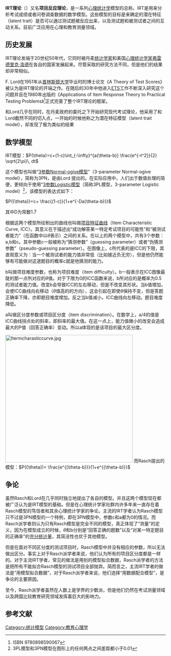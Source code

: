 '''IRT理论'''（{{lang-en|Item Response Theory}}）又名'''项目反应理论'''，是一系列[[心理统计学|心理统计学]]模型的总称。IRT是用来分析考试成绩或者问卷调查数据的数学模型。这些模型的目标是来确定的潜在特征（latent trait）是否可以通过测试题被反应出来，以及测试题和被测试者之间的互动关系。目前广泛应用在心理和教育测量领域。

== 历史发展 ==

IRT理论发端于20世纪50年代，它同时被丹麦[[统计学家|统计学家]]{{tsl|en|Georg Rasch|乔治·拉什}}和美国[[心理统计学|心理统计学家]][[弗雷德里克·洛德|弗雷德里克·洛德]]在各自的国家发展起来。尽管采取的研究方法不同，但是他们的结果却非常相似。

F. Lord在1951年从[[普林斯顿大学|普林斯顿大学]]毕业时的博士论文《A Theory of Test Scores》被认为是IRT理论的开端之作。在随后的30年中他进入[[美国教育考试服务中心|ETS]]工作不断深入研究这个问题并且在1980年出版的《Applications of Item Response Theory to Practical Testing Problems》<ref>ISBN 9780898590067</ref>正式完善了整个IRT理论的框架。

和Lord几乎在同时，{{tsl|en|Georg Rasch|乔治·拉什}}在丹麦政府的委托之下开始研究现代考试理论，他采用了和Lord截然不同的切入点，一开始的时候他称之为潜在特征模型（latent trait model），却发现了极为类似的结果

== 数学模型 ==

IRT模型：<math>P(\theta)=c+(1-c)\int_{-\infty}^{a(\theta-b)} \frac{e^{-t^2}}{2} \sqrt{2\pi}\, dt</math>

这个模型也叫做“[[3参数Normal-ogive模型|3参数Normal-ogive模型]]”（3-parameter Normal-ogive model），简称为3PN，是由Lord 提出的。在实际应用中，人们出于数值处理的简便，更倾向于使用“[[3参数Logistic模型|3参数Logistic模型]]（简称3PL模型，3-parameter Logistic model）<ref>3PL模型和3PN模型在图形上的任何两点之间差距都小于0.01</ref>，该模型的表达式如下：

<math>P({\theta})=c+ \frac{(1-c)}{1+e^{-Da(\theta-b)}}</math>

其中D为常数1.7

根据这两个模型所绘制出的曲线也叫做[[项目特征曲线|项目特征曲线]]（Item Characteristic Curve, ICC）。其意义在于描述出“成功解答某一特定考试项目的可能性”和“被测试者能力”（在函数中以<math>\theta</math>表示）之间的关系。在以上的两个模型中，共有3个参数：a,b和c。其中参数c一般被称为“猜测参数”（guessing parameter）或者“伪猜测参数”（pseudo-guessing parameter）。在图像上，c所代表的是ICC的下限，其直观意义为：当一个被测试者的能力值非常低（比如接近负无穷），但是他仍然能够有可能做对这道题目的概率c就是他猜测的能力。

b叫做项目难度参数，也称为项目难度（item difficulty）。b一般表示在ICC图像最陡的那一点所对应的<math>\theta</math>值。对于下限为0的ICC函数来说，b所对应的是概率为0.5的测试者能力值。改变b会导致ICC的左右移动，但是不改变其形状。当b值增加，会使ICC曲线向右移动（<math>\theta</math>值高的的方向），这会引起在即使<math>\theta</math>保持不变，但是答题正确率下降，亦即题目难度增加。反之当b值减小，ICC曲线向左移动。题目难度降低。

a叫做区分度参数或项目区分度（item discrimination）。在数学上，a/4的值是ICC曲线拐点处的斜率，即斜率的最大值。在这一点上，能力值微小的改变会造成最大的P值（回答正确率）变动。所以a体现的是该项目的最大区分度。

[[Image:Itermcharasticcurve.jpg|400px]]
而Rasch提出的模型：<math>P({\theta})= \frac{e^{(\theta-b)}}{1+e^{(\theta-b)}} </math>

== 争论 ==

虽然Rasch和Lord在几乎同时独立地提出了各自的模型。并且这两个模型现在都被广泛认为是IRT模型的基础。但是在心理统计学家社群内许多年来一直存在着Rasch模型的笃信者和其余心理统计学家的争论。主流的IRT学者认为Rasch模型只不过是3PN模型的一个特例，即在3PN模型中，参数c和a都为0的情况。而Rasch派学者则认为只有Rasch模型是完全不同的模型，真正体现了“测量”的定义，因为在模型成立的时候，<math>\theta </math>和b分别是“回答正确的题数”以及“对某一特定题目的正确率”的[[充分统计量|充分统计量]]，其简洁性也优于其他模型。

但是在面对不同区分度的测试项目时，Rasch模型中并没有相应的参数，所以无法做出区分。事实上对于Rasch派学者来说，他们认为所有的项目区分度都是一样的。对于主流IRT学者，常见的做法是用别的模型拟合数据，Rasch派学者的方法是把所有不能拟合Rasch模型的测试项目全部抛弃。简而言之，主流IRT学者的做法是“用模型拟合数据”，对于Rasch派学者来说，他们选择“用数据配合模型”，是争论的主要原因。

至今，Rasch派学者虽然在人数上是学界的少数派，但是他们仍然在考试测量领域以及跨国比较教育研究领域发挥着巨大的影响力。

== 参考文献 ==
{{reflist}}

[[Category:统计模型|Category:统计模型]]
[[Category:教育心理学|Category:教育心理学]]